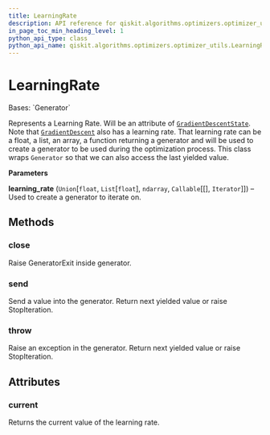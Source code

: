 ```yaml
---
title: LearningRate
description: API reference for qiskit.algorithms.optimizers.optimizer_utils.LearningRate
in_page_toc_min_heading_level: 1
python_api_type: class
python_api_name: qiskit.algorithms.optimizers.optimizer_utils.LearningRate
---
```


# LearningRate

<Class id="qiskit.algorithms.optimizers.optimizer_utils.LearningRate" github="https://github.com/qiskit/qiskit/tree/stable/0.22/qiskit/algorithms/optimizers/optimizer_utils/learning_rate.py" signature="LearningRate(learning_rate)">
  Bases: `Generator`

  Represents a Learning Rate. Will be an attribute of [`GradientDescentState`](qiskit.algorithms.optimizers.GradientDescentState "qiskit.algorithms.optimizers.GradientDescentState"). Note that [`GradientDescent`](qiskit.algorithms.optimizers.GradientDescent "qiskit.algorithms.optimizers.GradientDescent") also has a learning rate. That learning rate can be a float, a list, an array, a function returning a generator and will be used to create a generator to be used during the optimization process. This class wraps `Generator` so that we can also access the last yielded value.

  **Parameters**

  **learning\_rate** (`Union`\[`float`, `List`\[`float`], `ndarray`, `Callable`\[\[], `Iterator`]]) – Used to create a generator to iterate on.

  ## Methods

  ### close

  <Function id="qiskit.algorithms.optimizers.optimizer_utils.LearningRate.close" name="close" signature="LearningRate.close()">
    Raise GeneratorExit inside generator.
  </Function>

  ### send

  <Function id="qiskit.algorithms.optimizers.optimizer_utils.LearningRate.send" name="send" signature="LearningRate.send(value)">
    Send a value into the generator. Return next yielded value or raise StopIteration.
  </Function>

  ### throw

  <Function id="qiskit.algorithms.optimizers.optimizer_utils.LearningRate.throw" name="throw" signature="LearningRate.throw(typ, val=None, tb=None)">
    Raise an exception in the generator. Return next yielded value or raise StopIteration.
  </Function>

  ## Attributes

  ### current

  <Attribute id="qiskit.algorithms.optimizers.optimizer_utils.LearningRate.current" name="current">
    Returns the current value of the learning rate.
  </Attribute>
</Class>

